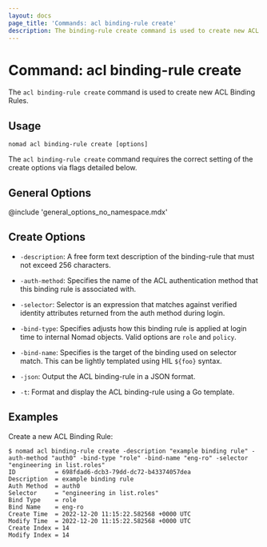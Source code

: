 ```yaml
---
layout: docs
page_title: 'Commands: acl binding-rule create'
description: The binding-rule create command is used to create new ACL Binding Rules.
---
```


# Command: acl binding-rule create

The `acl binding-rule create` command is used to create new ACL Binding Rules.

## Usage

```plaintext
nomad acl binding-rule create [options]
```

The `acl binding-rule create` command requires the correct setting of the create options
via flags detailed below.

## General Options

@include 'general_options_no_namespace.mdx'

## Create Options

- `-description`: A free form text description of the binding-rule that must not exceed
  256 characters.

- `-auth-method`: Specifies the name of the ACL authentication method that this
  binding rule is associated with.

- `-selector`: Selector is an expression that matches against verified identity
  attributes returned from the auth method during login.

- `-bind-type`: Specifies adjusts how this binding rule is applied at login time
  to internal Nomad objects. Valid options are `role` and `policy`.

- `-bind-name`: Specifies is the target of the binding used on selector match.
  This can be lightly templated using HIL `${foo}` syntax.

- `-json`: Output the ACL binding-rule in a JSON format.

- `-t`: Format and display the ACL binding-rule using a Go template.

## Examples

Create a new ACL Binding Rule:

```shell-session
$ nomad acl binding-rule create -description "example binding rule" -auth-method "auth0" -bind-type "role" -bind-name "eng-ro" -selector "engineering in list.roles"
ID           = 698fdad6-dcb3-79dd-dc72-b43374057dea
Description  = example binding rule
Auth Method  = auth0
Selector     = "engineering in list.roles"
Bind Type    = role
Bind Name    = eng-ro
Create Time  = 2022-12-20 11:15:22.582568 +0000 UTC
Modify Time  = 2022-12-20 11:15:22.582568 +0000 UTC
Create Index = 14
Modify Index = 14
```
